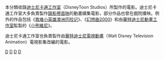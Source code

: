 本分類收錄[[迪士尼卡通工作室|迪士尼卡通工作室]]（DisneyToon Studios）所製作的電影。迪士尼卡通工作室大多負責製作[[錄影帶首映|錄影帶首映]]的動畫續集電影，部分作品也曾在戲院播映。例外的作品包括《[[救难小英雄澳洲历险记|救难小英雄澳洲历险记]]》、《[[幻想曲2000|幻想曲2000]]》和由[[華特迪士尼動畫工作室|華特迪士尼動畫工作室]]監製的《[[小熊維尼_(電影)|小熊維尼]]》。

迪士尼卡通工作室也負責製作由[[華特迪士尼電視動畫|華特迪士尼電視動畫]]（Walt Disney Television Animation）電視影集改編的電影。

[[Category:按製作公司分類的動畫作品|D]]
[[Category:迪士尼動畫|D]]
[[Category:華特迪士尼影業電影|D]]
[[Category:各工作室動畫電影|D]]